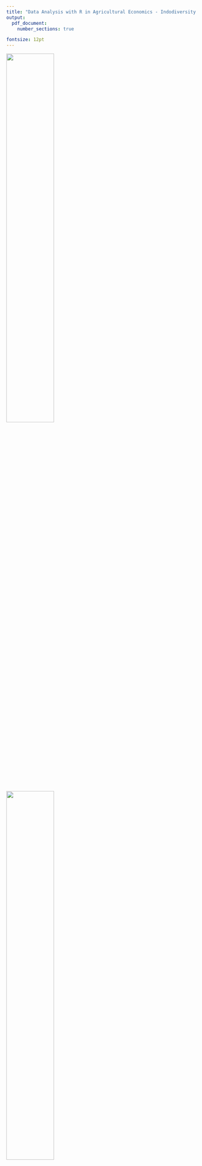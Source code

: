 ---
title: "Data Analysis with R in Agricultural Economics - Indodiversity: Analyzing biodiversity effects on rubber and oil-palm plots in Jambi, Indonesia"
output:
  pdf_document:
    number_sections: true

fontsize: 12pt
---


![](Uni_Goettingen_Siegel.png){width=50%}
![](rstudiologo.png){width=50%}


\textbf{Student Name:} Jakob Vincent Latzko 

\textbf{Matr. - Nr:} 21344724

\textbf{Master program:} Development Economics

\textbf{Semester:} 5th


```{r, include=FALSE}
options(tinytex.verbose = TRUE)
```

\abstract{Biodiversity loss due to transformation of tropical rainforest into utilizable land is one of the most relevant environmental topics of our time.}

\textbf{Keywords:} *Rubber, palm oil, Jambi, Indonesia, small-scale farming, species richness, lowland rainforest transformation*

```{r setup, include=FALSE}
knitr::opts_chunk$set(echo = TRUE)
```

\newpage

# Introduction
This seminar paper was written as a final paper of the course *Data Analysis with R in Agricultural Economics* which took place in March, 2019.  Not withstanding the other topic options, e.g. Time Series, Panel Data or gravity models in trade, I chose to pursue my own seminar paper project. The data I use is about species, more precisely, plant richness in rubber and palm-oil plantations. More details about the data characteristics are provided in the first section of the main part.  

The C01-project is only one of many projects that are conducted as part of the Collaborative Research Centre 990.
The University of Göttingen describes its own research project as follows:

> "EFForTS is a Collaborative Research Centre 990 funded by the DFG Deutsche Forschungsgemeinschaft (DFG, German Research Foundation) that investigates the ecological and socio-economic effects of such transformation based on research carried out in the Bukit Duabelas and Hutan Harapan area in Jambi province focusing on smallholder systems."


Especially Palm-oil has been widely discussed in the media and it is often mentioned as one of the principal causes of rainforest clearing. The data we collected is highly relevant from an interdisciplinary point of view, bringing ecological, agricultural and socioeconomic problem sets together. 


The research question asks: *Is there a negative trend of plant richness described by the data?*



# Main part

## Data structure

  The data was collected in three rounds from 2012 to 2018 in Jambi Province in Sumatera, Indonesia. The last round, 2018, was collected by my colleague Bernhard Dalheimer, our Indonesian assistants and me. The C01 sample represents a subsample within the major C-group's sample of 831 plots of around 750 small-scale farmer households. Its size is around 200 households, 
whereas in each round c.a. 20 additional plots - which then cannot be used for the panel data analysis - were included.


  The C-group sample was designed as a representative sample of the small-scale farmers in Jambi province, Indonesia. $\frac{3}{4}$ of the households are rubber farmers, roughly $\frac{1}{4}$ of the sample produces palm oil. The rubber farmers can be divided into jungle rubber and rubber plantation groups. The distinction of these two groups plays an important role concerning biodiversity on the plots, I will continue pointing this out in the biodiversity section. About the sampling framework, the responsible researchers (Faust et al. 2013: 16) wrote the following:

> *"Five regencies, which comprise most of the lowland transformation systems of Jambi province, were  selected  purposively.  These  regencies  are  Sarolangun, Bungo  and  Tebo  as  the  ones  in  proximity  of  the  Bukit  Duableas  National  Park  as  well  as  Batanghari  and  Muaro  Jambi, representing the Harapan Rainforest research area. In order to capture geographical disparity and regional  diversity,  the  number  of  villages  per  regency  and  district  was  fixed.  From  each  of  the  selected regencies, five districts and four rural villages from each of these districts were selected randomly." *

In this research framework, the C-groups are rather concerned about socioeconomic data, whilst the other supergroups are closer to natural sciences. The data collection for C01 consisted in:

* plant richness data collection
* soil data collection
* soil sample processing

Within this context, the field study lived up to its name, as for the data collection it was necessary to reach a specific spot deep into the rubber or palm oil plantations. We arrived to the exact same spot either thanks to GPS navigation, or to the farmers' memories about the last C01 visit. Subsequently, the 25m² square was built up and all the plants in this quadrant were counted and listed.

In the 2018 round, slightly less than 10% of the sample could not be visited, either because the farmer was unavailable or because he gave up his plot. 



```{r echo=FALSE, results='asis', message=FALSE, fig.height=4.5, fig.width=8, warning=F}
library(knitr)
library(data.table)
library(ggplot2)

VegetationData2018 <- read.csv("VegetationData2018.csv")

SpeciesNumbers <- setDT(VegetationData2018)[, .(count= uniqueN(SpeciesName)), by = hid]
names(SpeciesNumbers) <- c("household ID", "Number of species")

kable(SpeciesNumbers[1:10,], row.names = FALSE, caption="Data extract")

VegetationDataComplete <- read.csv("VegetationDataComplete.csv")
SpeciesNumbers2018 <- VegetationDataComplete[which(VegetationDataComplete$wave == 2018),]
SpeciesNumbers2018 <- setDT(SpeciesNumbers2018)[, .(count= uniqueN(SpeciesName)), by = hid]
SpeciesNumbers2018$wave <- rep(2018, length(SpeciesNumbers2018$count))
SpeciesNumbers2018$hid <- NULL

SpeciesNumbers2015 <- VegetationDataComplete[which(VegetationDataComplete$wave == 2015),]
SpeciesNumbers2015 <- setDT(SpeciesNumbers2015)[, .(count= uniqueN(SpeciesName)), by = hid]
SpeciesNumbers2015$wave <- rep(2015, length(SpeciesNumbers2015$count))
SpeciesNumbers2015$hid <- NULL

SpeciesNumbers2012 <- VegetationDataComplete[which(VegetationDataComplete$wave == 2012),]
SpeciesNumbers2012 <- setDT(SpeciesNumbers2012)[, .(count= uniqueN(SpeciesName)), by = HHCode]
SpeciesNumbers2012$wave <- rep(2012, length(SpeciesNumbers2012$count))
SpeciesNumbers2012$HHCode <- NULL

SpeciesNumbers <- rbind.data.frame(SpeciesNumbers2018, SpeciesNumbers2015, SpeciesNumbers2012)

SpeciesNumbers$Year <- as.factor(SpeciesNumbers$wave)

ggplot(SpeciesNumbers, aes(x=count, fill=Year)) +geom_density(alpha=0.25) +ggtitle("Density of species reported per wave") + theme_classic()

```

Table 1 shows some examples of how many different species were usually reported per plot. We see that the range is usually from 5 to 15 species. This data is from 2018. In order to make the reported numbers comparable, Figure 1 provides us a comparison of the densities of the number of species reported. As it can be seen, the peak of the distributions are slightly above a species count of 11. Although the 2015 wave has its peak at 15 species per plot. Furthermore, the 2018 wave has a higher peak which means that the numbers of species reported are distributed closer to its peak of 10. While in 2012, 7.5% of the observations took a value around 11, in 2018 it was more than 10%.

Despite the minor differences of the densities of the data collection, the three distributions are quite comparable. That becomes even clearer when considering the large darkblue area which is covered by all three density graphs.
Now, after having performed the first glimpse at the data, we can thus state that there are no severe inconsistencies.


```{r echo=FALSE, results='asis', message=FALSE}
library(knitr)
library(data.table )

VegetationDataComplete <- read.csv("VegetationDataComplete.csv")

SpeciesNumbers <- setDT(VegetationDataComplete)[, .(count= uniqueN(SpeciesName)), by = wave]
SpeciesNumbers <- SpeciesNumbers[order(wave),]
names(SpeciesNumbers) <- c("Wave", "Species")

kable(SpeciesNumbers, row.names = FALSE, caption="Total number of species per wave")

``` 

After having seen the distribution of the observations, we have a look at the total number of species reported per wave in Table 2. What is eye-catching is the proportionately high number of different species for 2015, while the 2012 and 2018 wave both report numbers that are slightly above 500. After having a look at the dataset, one finds out that the method of reporting unknown plants in the 2015 was different. For each of these an individual name was assigned with the structure "unident_x". The dataset reports more than 1000 with these names - and very few of them appear twice or thrice. Which makes the overall number of different species considerably high. In this context it might appear reasonable to talk about an outlier - which is quite likely due to the use of this naming method.

Further ahead in the paper concerning the species richness indicators and the Shannon Index interpretation, this data issue becomes especially relevant.
For the data structure we can hitherto state that all three waves might have differences - but they still remain comparable and are suitable for further analysis which will be pursued in the following parts.

## Literature insight and problem set

Both rubber and oil palm farmers have in common that most of them do not depend entirely on the earnings of their agricultural activity; many of them pursue further economic activities and have e.g. a small retail trade or work as a mechanic.

Sayer et al. (2012) formulates the four truths about palm oil, which "should be acknowledged in any meaningful debate about the topic:

1. the demand for oil palm will continue to increase in response to a growing and increasingly affluent global population
2. oil palm is one of the most profitable land uses in the humid tropics
3. oil palm plantations store more carbon than alternative agricultural land uses
4. native biodiversity within oil palm plantations is far lower than in the natural forests they often replace

Biodiversity is always reducing substantially regarding any type of large scale agriculture which uses the same land than the former rainforest. Also rubber, banana or cocoa plantations have a negative biodiversity balance regarding autochthonous rainforests. 

What becomes clear when reading about any of the agricultural technologies in this context, is that there is a clear trade-off. A trade-off between increasing agricultural production by expanding the cultivated area and the environmental protection 

However, the productivities of palm oil is not at all at its peak. The same paper of Sayer et al. (2012) states that under favorable conditions 10-11 tons per hectar can be produced, while the average for Indonesia is only at 3.9 $\frac{t}{ha}$ and the best observed yields reaching 7-8.

In this context, rubber tells a different story which might, nonetheless, be considered as the
second side of the same coin. In Jambi province, small-scale farmers of rubber and palm oil live usually house to house. And there are many farmers who cultivate both.

Without going into detail, the rubber farming has been disrupted a lot by the price collapse which happened after 2012. Although by July 2019 the price seems to be slightly increasing again, the overall tendence of the rubber price over the last years is clearly negative. Today, many rubber farmers consider changing their technology to oil palm which yields at current prices a more profitable product.

Thus, the first conclusion that can be drawn out of the literature is that there is still a lot of room for improvements. The palm-oil farmers in Indonesia could potentially produce a lot more - even within their current area. Coming back to the trade-off between agriculture and environment that I discussed before: the environmental damage might well be hold at a limited level, while the production per unit of are is increased. This would permit us to hold this trade-off at the lowest possible level.

The biodiversity data collected in the C01 project plays an important role for understanding the reasons behind the inefficiencies that currently exist on the plots of Jambi - both for rubber and for oil palm.


## Methodology

Beyond descriptive statistics which are presented in this paper, a more analytical approach is the use of biodiversity measures. For our C01 dataset the use of species richness indices such as the Simpson and the Shannon Index are the most appropriate. For the mapping I will use the Shannon index, which is for the sake of comparableness of the plots or, in this case, of the regency means. The formula of the Shannon index is as follows: 
\begin{equation}
H = - \sum_{i=1}^s p_i \ln{p_i}
\end{equation}

Where *s* is the total number of species - in our case, we apply the total number of species found in each round. *p* is the proportion - as long as the formula is applied at plot level - of the species *i* found in one plot over all species. This proportion is then multiplied by the natural logarithm of the same.
The index accounts for both abundance and evenness of the species found and the outcome of this index in one plot is comparable to the one of another plot in the same round.


The formula of the Simpson index is similar:
\begin{equation}
D = \frac{1}{\sum_{i=1}^s p_i^2}
\end{equation}

The main difference regarding the interpretation of both indices is that the Simpson Index takes the dominance of one species on a plot into account. 

```{r echo=FALSE, fig.height=4.5, fig.width=8, message=FALSE}
library(ggplot2)
VegetationDataComplete <- read.csv("VegetationDataComplete.csv")

obs_number <- length(which(VegetationDataComplete$wave==2012))
obs_number <- rbind(length(which(VegetationDataComplete$wave==2015)), obs_number)
obs_number <- rbind(length(which(VegetationDataComplete$wave==2018)), obs_number)
obs_number <- as.data.frame(obs_number)


colnames(obs_number) <- "Number of observations"
rownames(obs_number) <- NULL
obs_number$wave <- c(2018, 2015, 2012)

ggplot(data=obs_number, aes(x=obs_number$wave, y=obs_number$`Number of observations`)) +   geom_line(linetype="dashed") + geom_point(color="darkgreen", size=2) +
    ggtitle("Total number of C01 observations") +
    theme_classic() + scale_x_continuous(name="Wave") +
    scale_y_continuous(name="Observations", limits=c(0, 4000)) + 
    geom_text(aes(label=obs_number$`Number of observations`),hjust=0, vjust=0)


```




```{r message=FALSE, echo=FALSE}
# in this plot I will give an overview about the most frequent plants.



```



```{r echo=FALSE, message=FALSE, warning=FALSE}

library(raster)
library(data.table)
library(ggplot2)
library(ggmap)
library(mapproj)
library(maptools)
library(grid)
library(openxlsx)
library(dplyr)
require("rgdal") # requires sp, will use proj.4 if installed
require("maptools")
require("ggplot2")
require("plyr")
library(ggrepel)
library(ggsn)
 
FarmerPlot2018 <- read.xlsx("Farmer & Plot Table.xlsx")
Vegetation2018 <- read.csv("Shannon2018.csv")
Vegetation2015 <- read.csv("Shannon2015.csv")
Vegetation2012 <- read.csv("Shannon2012.csv")

hhcodes2015 <- read.csv("hhcodes2015duplicated.csv")
  hhcodes2015$x <- NULL
  hhcodes2015 <- distinct(hhcodes2015, hid, HHCode)
  hhcodes2015$HHCode <- gsub("\\,", ".", hhcodes2015$HHCode)
Vegetation2015 <- merge(hhcodes2015, Vegetation2015, by="HHCode")

# merge shannon data with the plot information
Vegetation2015 <- merge(Vegetation2015, FarmerPlot2018, by="hid")
Vegetation2012 <- merge(Vegetation2012, FarmerPlot2018, by="hid")
Vegetation2018 <- merge(Vegetation2018, FarmerPlot2018, by="hid")


# SpeciesinRegency <- setDT(Vegetation2018)[, .(mean= uniqueN(shannon)), by = Regency]
# SpeciesinRegency2012 <- setDT(Vegetation2012)[, .(count= uniqueN(SpeciesName)), by = Regency]
# SpeciesinRegency2015 <- setDT(Vegetation2015)[, .(count= uniqueN(SpeciesName)), by = Regency]
SpeciesinRegency <- aggregate(Vegetation2018$shannon, list(Vegetation2018$Regency), mean)
SpeciesinRegency2015 <- aggregate(Vegetation2015$shannon, list(Vegetation2015$Regency), mean)
SpeciesinRegency2012 <- aggregate(Vegetation2012$shannon, list(Vegetation2012$Regency), mean)



names(SpeciesinRegency) <- c("regency", "Shannon")
names(SpeciesinRegency2015) <- c("regency", "Shannon")
names(SpeciesinRegency2012) <- c("regency", "Shannon")

# add the IDs of the regencies manually.. necessary as we only have data for 5, not for all 11 regencies
SpeciesinRegency$id <- c(473, 465, 472, 467, 468)
SpeciesinRegency2015$id <- c(473, 465, 472, 467, 468)
SpeciesinRegency2012$id <- c(473, 465, 472, 467, 468)

# download the Jambi map #############################################################################
Indo = getData("GADM", country = "Indonesia", level = 2)
Jambi = Indo[Indo$NAME_1 == "Jambi",]
Jambi@data$id <- rownames(Jambi@data)

regencyID <- cbind.data.frame(as.numeric(Jambi@data$id),Jambi@data$NAME_2)
names(regencyID) <- c("id", "regency")
SpeciesinRegency <- merge(regencyID, SpeciesinRegency, all.x=TRUE, by="id")
SpeciesinRegency$regency.y <- NULL
SpeciesinRegency$regency <- SpeciesinRegency$regency.x
SpeciesinRegency$regency.x <- NULL

# create a data.frame from our spatial object

JambiPoints <- fortify(Jambi, regency = "id")


# merge the "fortified" data with the data from our spatial object
JambiDF <- merge(JambiPoints, Jambi@data, by = "id")
invisible(head(JambiDF))

JambiDF1 <- merge(JambiDF, SpeciesinRegency, by="id",all.x=T)

ggplot(data=JambiDF1, aes(x=long, y=lat, group= group, fill=Shannon)) +
        geom_polygon(color="white") + scale_fill_gradient(limits = c(0.8,1.8),
        low = "#FFCC66", high = "darkgreen",
        space = "Lab", na.value = "grey50", guide = "colourbar",
        aesthetics = "fill") + ggtitle("Shannon Index 2018") +theme_classic() +
        theme(axis.title.x=element_blank(),
        axis.text.x=element_blank(),
        axis.ticks.x=element_blank()) +
        theme(axis.title.y=element_blank(),
        axis.text.y=element_blank(),
        axis.ticks.y=element_blank())
#######################################################################################################
# Same for 2015
regencyID <- cbind.data.frame(as.numeric(Jambi@data$id),Jambi@data$NAME_2)
names(regencyID) <- c("id", "regency")
SpeciesinRegency2015 <- merge(regencyID, SpeciesinRegency2015, all.x=TRUE, by="id")
SpeciesinRegency2015$regency.y <- NULL
SpeciesinRegency2015$regency <- SpeciesinRegency2015$regency.x
SpeciesinRegency2015$regency.x <- NULL

# create a data.frame from our spatial object

JambiPoints <- fortify(Jambi, regency = "id")


# merge the "fortified" data with the data from our spatial object
JambiDF <- merge(JambiPoints, Jambi@data, by = "id")
invisible(head(JambiDF))

JambiDF1 <- merge(JambiDF, SpeciesinRegency2015, by="id",all.x=T)

ggplot(data=JambiDF1, aes(x=long, y=lat, group= group, fill=Shannon)) +
         geom_polygon(color="white") + scale_fill_gradient(limits = c(0.8,1.8),
        low = "#FFCC66", high = "darkgreen",
          space = "Lab", na.value = "grey50", guide = "colourbar",
          aesthetics = "fill") + ggtitle("Shannon Index 2015") +theme_classic() +
        theme(axis.title.x=element_blank(),
        axis.text.x=element_blank(),
        axis.ticks.x=element_blank()) +
        theme(axis.title.y=element_blank(),
        axis.text.y=element_blank(),
        axis.ticks.y=element_blank())

#######################################################################################################
# and 2012
regencyID <- cbind.data.frame(as.numeric(Jambi@data$id),Jambi@data$NAME_2)
names(regencyID) <- c("id", "regency")
SpeciesinRegency2012 <- merge(regencyID, SpeciesinRegency2012, all.x=TRUE, by="id")
SpeciesinRegency2012$regency.y <- NULL
SpeciesinRegency2012$regency <- SpeciesinRegency2012$regency.x
SpeciesinRegency2012$regency.x <- NULL

# create a data.frame from our spatial object

JambiPoints <- fortify(Jambi, regency = "id")


# merge the "fortified" data with the data from our spatial object
JambiDF <- merge(JambiPoints, Jambi@data, by = "id")
invisible(head(JambiDF))

JambiDF1 <- merge(JambiDF, SpeciesinRegency2012, by="id",all.x=T)

ggplot(data=JambiDF1, aes(x=long, y=lat, group= group, fill=Shannon)) +
         geom_polygon(color="white") + scale_fill_gradient(limits = c(0.8,1.8),
        low = "#FFCC66", high = "darkgreen",
          space = "Lab", na.value = "grey50", guide = "colourbar",
          aesthetics = "fill") + ggtitle("Shannon Index 2012") +theme_classic() +
        theme(axis.title.x=element_blank(),
        axis.text.x=element_blank(),
        axis.ticks.x=element_blank()) +
        theme(axis.title.y=element_blank(),
        axis.text.y=element_blank(),
        axis.ticks.y=element_blank())
 

# points(C01PlotTable$CoordinateE, C01PlotTable$CoordinateS, cex = 2)

```


## Discussion of the findings

# Conclusion
While writing this paper there were more and more problem sets and data visualization schemes popping up in my head. These C01 datasets themselve have a lot more potential, especially when pointing out the differences between oil palm and rubber. Not to mention the potential of the data when combining them to socioeconomic survey data.
Yet, given the small scale of the seminar, decisions had to be made to the detriment of some measures and in favor of others. 






